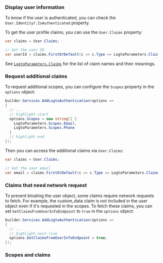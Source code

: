 
### Display user information

To know if the user is authenticated, you can check the `User.Identity?.IsAuthenticated` property.

To get the user profile claims, you can use the `User.Claims` property:

```csharp title="Controllers/HomeController.cs"
var claims = User.Claims;

// Get the user ID
var userId = claims.FirstOrDefault(c => c.Type == LogtoParameters.Claims.Subject)?.Value;
```

See [`LogtoParameters.Claims`](https://github.com/logto-io/csharp/blob/master/src/Logto.AspNetCore.Authentication/LogtoParameters.cs) for the list of claim names and their meanings.

### Request additional claims

<FindUserInfoMissing method="User.Claims" />

<ScopesAndClaimsIntroduction />

To request additional scopes, you can configure the `Scopes` property in the `options` object:

```csharp title="Program.cs"
builder.Services.AddLogtoAuthentication(options =>
{
  // ...
  // highlight-start
  options.Scopes = new string[] {
    LogtoParameters.Scopes.Email,
    LogtoParameters.Scopes.Phone
  }
  // highlight-end
});
```

Then you can access the additional claims via `User.Claims`:

```csharp title="Controllers/HomeController.cs"
var claims = User.Claims;

// Get the user email
var email = claims.FirstOrDefault(c => c.Type == LogtoParameters.Claims.Email)?.Value;
```

### Claims that need network request

To prevent bloating the user object, some claims require network requests to fetch. For example, the custom_data claim is not included in the user object even if it's requested in the scopes. To fetch these claims, you can set `GetClaimsFromUserInfoEndpoint` to `true` in the `options` object:

```csharp title="Program.cs"
builder.Services.AddLogtoAuthentication(options =>
{
  // ...
  // highlight-next-line
  options.GetClaimsFromUserInfoEndpoint = true;
});
```

### Scopes and claims

<ScopesAndClaims />
